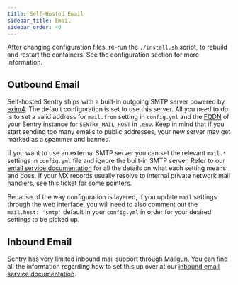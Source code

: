 ```yaml
---
title: Self-Hosted Email
sidebar_title: Email
sidebar_order: 40
---
```


<Alert title="Note" level="info">
    After changing configuration files, re-run the <code>./install.sh</code> script, to rebuild and restart the containers. See the <Link to="/self-hosted/#configuration">configuration section</Link> for more information.
</Alert>

## Outbound Email

Self-hosted Sentry ships with a built-in outgoing SMTP server powered by [exim4](https://hub.docker.com/r/tianon/exim4). The default configuration is set to use this server. All you need to do is to set a valid address for `mail.from` setting in `config.yml` and the [FQDN](https://en.wikipedia.org/wiki/Fully_qualified_domain_name) of your Sentry instance for `SENTRY_MAIL_HOST` in `.env`. Keep in mind that if you start sending too many emails to public addresses, your new server may get marked as a spammer and banned.

If you want to use an external SMTP server you can set the relevant `mail.*` settings in `config.yml` file and ignore the built-in SMTP server. Refer to our [email service documentation](/backend/email/) for all the details on what each setting means and does. If your MX records usually resolve to internal private network mail handlers, see [this ticket](https://github.com/getsentry/self-hosted/issues/1202) for some pointers.

<Alert title="Warning" level="warning">
  Because of the way configuration is layered, if you update <code>mail</code> settings through the web interface, you will need to also comment out the <code>mail.host: 'smtp'</code> default in your <code>config.yml</code> in order for your desired settings to be picked up.
</Alert>

## Inbound Email

Sentry has very limited inbound mail support through [Mailgun](https://documentation.mailgun.com/en/latest/quickstart-receiving.html). You can find all the information regarding how to set this up over at our [inbound email service documentation](/backend/email/#inbound-email).
